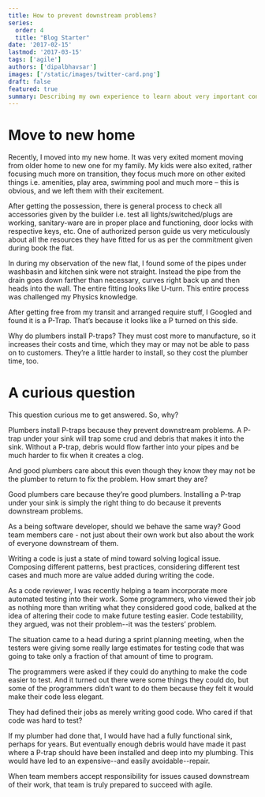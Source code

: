 ```yaml
---
title: How to prevent downstream problems?
series:
  order: 4
  title: "Blog Starter"
date: '2017-02-15'
lastmod: '2017-03-15'
tags: ['agile']
authors: ['dipalbhavsar']
images: ['/static/images/twitter-card.png']
draft: false
featured: true
summary: Describing my own experience to learn about very important concept about considering facts while coding
---
```


# Move to new home

Recently, I moved into my new home. It was very exited moment moving from older home to new one for my family. My kids were also exited, rather focusing much more on transition, they focus much more on other exited things i.e. amenities, play area, swimming pool and much more – this is obvious, and we left them with their excitement.

After getting the possession, there is general process to check all accessories given by the builder i.e. test all lights/switched/plugs are working, sanitary-ware are in proper place and functioning, door locks with respective keys, etc. One of authorized person guide us very meticulously about all the resources they have fitted for us as per the commitment given during book the flat.

In during my observation of the new flat, I found some of the pipes under washbasin and kitchen sink were not straight. Instead the pipe from the drain goes down farther than necessary, curves right back up and then heads into the wall. The entire fitting looks like U-turn. This entire process was challenged my Physics knowledge.

After getting free from my transit and arranged require stuff, I Googled and found it is a P-Trap. That’s because it looks like a P turned on this side.

Why do plumbers install P-traps? They must cost more to manufacture, so it increases their costs and time, which they may or may not be able to pass on to customers. They’re a little harder to install, so they cost the plumber time, too.

# A curious question

This question curious me to get answered. So, why?

Plumbers install P-traps because they prevent downstream problems. A P-trap under your sink will trap some crud and debris that makes it into the sink. Without a P-trap, debris would flow farther into your pipes and be much harder to fix when it creates a clog.

And good plumbers care about this even though they know they may not be the plumber to return to fix the problem. How smart they are?

Good plumbers care because they’re good plumbers. Installing a P-trap under your sink is simply the right thing to do because it prevents downstream problems.

As a being software developer, should we behave the same way? Good team members care - not just about their own work but also about the work of everyone downstream of them.

Writing a code is just a state of mind toward solving logical issue. Composing different patterns, best practices, considering different test cases and much more are value added during writing the code.

As a code reviewer, I was recently helping a team incorporate more automated testing into their work. Some programmers, who viewed their job as nothing more than writing what they considered good code, balked at the idea of altering their code to make future testing easier. Code testability, they argued, was not their problem--it was the testers’ problem.

The situation came to a head during a sprint planning meeting, when the testers were giving some really large estimates for testing code that was going to take only a fraction of that amount of time to program.

The programmers were asked if they could do anything to make the code easier to test. And it turned out there were some things they could do, but some of the programmers didn’t want to do them because they felt it would make their code less elegant.

They had defined their jobs as merely writing good code. Who cared if that code was hard to test?

If my plumber had done that, I would have had a fully functional sink, perhaps for years. But eventually enough debris would have made it past where a P-trap should have been installed and deep into my plumbing. This would have led to an expensive--and easily avoidable--repair.

When team members accept responsibility for issues caused downstream of their work, that team is truly prepared to succeed with agile.